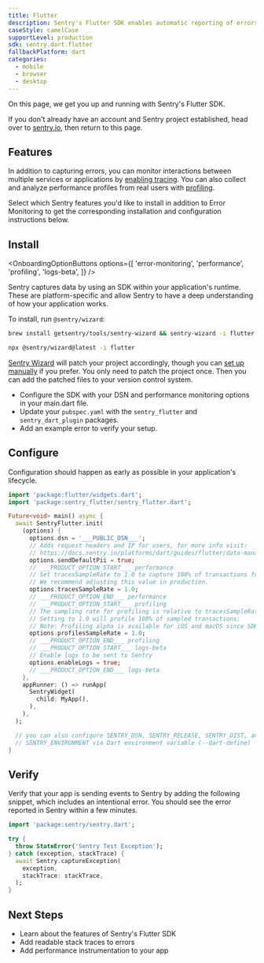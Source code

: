 ```yaml
---
title: Flutter
description: Sentry's Flutter SDK enables automatic reporting of errors and performance data in your application.
caseStyle: camelCase
supportLevel: production
sdk: sentry.dart.flutter
fallbackPlatform: dart
categories:
  - mobile
  - browser
  - desktop
---
```


On this page, we get you up and running with Sentry's Flutter SDK.

<Alert>

If you don't already have an account and Sentry project established, head over to [sentry.io](https://sentry.io/signup/), then return to this page.

</Alert>

## Features

In addition to capturing errors, you can monitor interactions between multiple services or applications by [enabling tracing](/concepts/key-terms/tracing/). You can also collect and analyze performance profiles from real users with [profiling](/product/explore/profiling/).

Select which Sentry features you'd like to install in addition to Error Monitoring to get the corresponding installation and configuration instructions below.

## Install

<OnboardingOptionButtons
  options={[
    'error-monitoring',
    'performance',
    'profiling',
    'logs-beta',
  ]}
/>

Sentry captures data by using an SDK within your application's runtime. These are platform-specific and allow Sentry to have a deep understanding of how your application works.

To install, run `@sentry/wizard`:

```bash {tabTitle:brew}
brew install getsentry/tools/sentry-wizard && sentry-wizard -i flutter
```

```bash {tabTitle:npx}
npx @sentry/wizard@latest -i flutter
```

[Sentry Wizard](https://github.com/getsentry/sentry-wizard) will patch your project accordingly, though you can [set up manually](/platforms/dart/guides/flutter/manual-setup/) if you prefer. You only need to patch the project once. Then you can add the patched files to your version control system.

<Expandable title="The following tasks will be performed by the Sentry Wizard">

- Configure the SDK with your DSN and performance monitoring options in your main.dart file.
- Update your `pubspec.yaml` with the `sentry_flutter` and `sentry_dart_plugin` packages.
- Add an example error to verify your setup.

</Expandable>

## Configure

Configuration should happen as early as possible in your application's lifecycle.

```dart
import 'package:flutter/widgets.dart';
import 'package:sentry_flutter/sentry_flutter.dart';

Future<void> main() async {
  await SentryFlutter.init(
    (options) {
      options.dsn = '___PUBLIC_DSN___';
      // Adds request headers and IP for users, for more info visit:
      // https://docs.sentry.io/platforms/dart/guides/flutter/data-management/data-collected/
      options.sendDefaultPii = true;
      // ___PRODUCT_OPTION_START___ performance
      // Set tracesSampleRate to 1.0 to capture 100% of transactions for tracing.
      // We recommend adjusting this value in production.
      options.tracesSampleRate = 1.0;
      // ___PRODUCT_OPTION_END___ performance
      // ___PRODUCT_OPTION_START___ profiling
      // The sampling rate for profiling is relative to tracesSampleRate
      // Setting to 1.0 will profile 100% of sampled transactions:
      // Note: Profiling alpha is available for iOS and macOS since SDK version 7.12.0
      options.profilesSampleRate = 1.0;
      // ___PRODUCT_OPTION_END___ profiling
      // ___PRODUCT_OPTION_START___ logs-beta
      // Enable logs to be sent to Sentry
      options.enableLogs = true;
      // ___PRODUCT_OPTION_END___ logs-beta
    },
    appRunner: () => runApp(
      SentryWidget(
        child: MyApp(),
      ),
    ),
  );

  // you can also configure SENTRY_DSN, SENTRY_RELEASE, SENTRY_DIST, and
  // SENTRY_ENVIRONMENT via Dart environment variable (--dart-define)
}
```

## Verify

Verify that your app is sending events to Sentry by adding the following snippet, which includes an intentional error. You should see the error reported in Sentry within a few minutes.

```dart
import 'package:sentry/sentry.dart';

try {
  throw StateError('Sentry Test Exception');
} catch (exception, stackTrace) {
  await Sentry.captureException(
    exception,
    stackTrace: stackTrace,
  );
}
```

## Next Steps

- <PlatformLink to="/features">Learn about the features of Sentry's Flutter SDK</PlatformLink>
- <PlatformLink to="/upload-debug/#when-to-upload/">Add readable stack traces to errors</PlatformLink>
- <PlatformLink to="/tracing/instrumentation">Add performance instrumentation to your app</PlatformLink>
